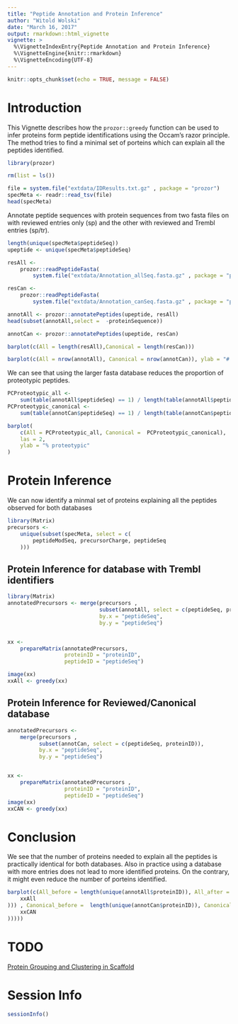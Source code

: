 ```yaml
---
title: "Peptide Annotation and Protein Inference"
author: "Witold Wolski"
date: "March 16, 2017"
output: rmarkdown::html_vignette
vignette: >
  %\VignetteIndexEntry{Peptide Annotation and Protein Inference}
  %\VignetteEngine{knitr::rmarkdown}
  %\VignetteEncoding{UTF-8}
---
```



```r
knitr::opts_chunk$set(echo = TRUE, message = FALSE)
```

# Introduction

This Vignette describes how the `prozor::greedy` function can be used to infer proteins form peptide identifications using the Occam's razor principle. The method tries to find a minimal set of porteins which can explain all the peptides identified.

```r
library(prozor)

rm(list = ls())

file = system.file("extdata/IDResults.txt.gz" , package = "prozor")
specMeta <- readr::read_tsv(file)
head(specMeta)
```


Annotate peptide sequences with protein sequences from two fasta files on with reviewed entries only (sp) and the other with reviewed and Trembl entries (sp/tr).

```r
length(unique(specMeta$peptideSeq))
upeptide <- unique(specMeta$peptideSeq)

resAll <-
    prozor::readPeptideFasta(
        system.file("extdata/Annotation_allSeq.fasta.gz" , package = "prozor"))

resCan <-
    prozor::readPeptideFasta(
        system.file("extdata/Annotation_canSeq.fasta.gz" , package = "prozor"))

annotAll <- prozor::annotatePeptides(upeptide, resAll)
head(subset(annotAll,select =  -proteinSequence))

annotCan <- prozor::annotatePeptides(upeptide, resCan)

barplot(c(All = length(resAll),Canonical = length(resCan)))
```

```r
barplot(c(All = nrow(annotAll), Canonical = nrow(annotCan)), ylab = "# peptide protein matches.")
```

We can see that using the larger fasta database reduces the proportion of proteotypic peptides.

```r
PCProteotypic_all <-
    sum(table(annotAll$peptideSeq) == 1) / length(table(annotAll$peptideSeq)) * 100
PCProteotypic_canonical <-
    sum(table(annotCan$peptideSeq) == 1) / length(table(annotCan$peptideSeq)) * 100

barplot(
    c(All = PCProteotypic_all, Canonical =  PCProteotypic_canonical),
    las = 2,
    ylab = "% proteotypic"
)

```


# Protein Inference 


We can now identify a minmal set of proteins explaining all the peptides observed for both databases

```r
library(Matrix)
precursors <-
    unique(subset(specMeta, select = c(
        peptideModSeq, precursorCharge, peptideSeq
    )))

```

## Protein Inference for database with Trembl identifiers

```r
library(Matrix)
annotatedPrecursors <- merge(precursors ,
                             subset(annotAll, select = c(peptideSeq, proteinID)),
                             by.x = "peptideSeq",
                             by.y = "peptideSeq")


xx <-
    prepareMatrix(annotatedPrecursors,
                  proteinID = "proteinID",
                  peptideID = "peptideSeq")

image(xx)
xxAll <- greedy(xx)

```

## Protein Inference for Reviewed/Canonical database

```r
annotatedPrecursors <-
    merge(precursors ,
          subset(annotCan, select = c(peptideSeq, proteinID)),
          by.x = "peptideSeq",
          by.y = "peptideSeq")


xx <-
    prepareMatrix(annotatedPrecursors ,
                  proteinID = "proteinID",
                  peptideID = "peptideSeq")
image(xx)
xxCAN <- greedy(xx)

```

# Conclusion

We see that the number of proteins needed to explain all the peptides is practically identical for both databases. Also in practice using a database with more entries does not lead to more identified proteins. On the contrary, it might even reduce the number of porteins identified.

```r
barplot(c(All_before = length(unique(annotAll$proteinID)), All_after = length(unique(unlist(
    xxAll
))) , Canonical_before =  length(unique(annotCan$proteinID)), Canonical_after = length(unique(unlist(
    xxCAN
)))))

```


# TODO

[Protein Grouping and Clustering in Scaffold](https://www.dropbox.com/s/a4kqyc4gxln8sfj/scaffold_protein_grouping_clustering.pdf?dl=1)


# Session Info

```r
sessionInfo()
```
